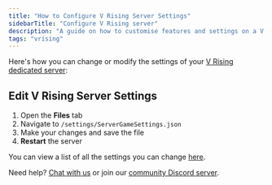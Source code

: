 ```yaml
---
title: "How to Configure V Rising Server Settings"
sidebarTitle: "Configure V Rising server"
description: "A guide on how to customise features and settings on a V Rising dedicated server."
tags: "vrising"
---
```


Here's how you can change or modify the settings of your [V Rising dedicated server](https://berrybyte.net/v-rising-server-hosting):

## Edit V Rising Server Settings

1. Open the **Files** tab
2. Navigate to `/settings/ServerGameSettings.json`
3. Make your changes and save the file
4. **Restart** the server

You can view a list of all the settings you can change [here](https://vrising.fandom.com/wiki/Server_settings).

Need help? [Chat with us](https://berrybyte.net/contact) or join our [community Discord server](https://discord.com/invite/Pv8DMpXtma).